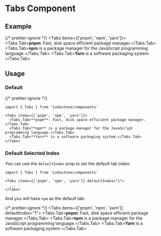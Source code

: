 # Tabs Component

## Example


{/* prettier-ignore */}
<Tabs items={['pnpm', 'npm', 'yarn']}>
  <Tabs.Tab>**pnpm**: Fast, disk space efficient package manager.</Tabs.Tab>
  <Tabs.Tab>**npm** is a package manager for the JavaScript programming language.</Tabs.Tab>
  <Tabs.Tab>**Yarn** is a software packaging system.</Tabs.Tab>
</Tabs>

## Usage

### Default

{/* prettier-ignore */}
```mdx
import { Tabs } from 'Lodestone/components'

<Tabs items={['pnpm', 'npm', 'yarn']}>
  <Tabs.Tab>**pnpm**: Fast, disk space efficient package manager.</Tabs.Tab>
  <Tabs.Tab>**npm** is a package manager for the JavaScript programming language.</Tabs.Tab>
  <Tabs.Tab>**Yarn** is a software packaging system.</Tabs.Tab>
</Tabs>
```

### Default Selected Index

You can use the `defaultIndex` prop to set the default tab index:

```mdx /defaultIndex="1"/
import { Tabs } from 'Lodestone/components'

<Tabs items={['pnpm', 'npm', 'yarn']} defaultIndex="1">
  ...
</Tabs>
```

And you will have `npm` as the default tab:

{/* prettier-ignore */}
<Tabs items={['pnpm', 'npm', 'yarn']} defaultIndex="1">
  <Tabs.Tab>**pnpm**: Fast, disk space efficient package manager.</Tabs.Tab>
  <Tabs.Tab>**npm** is a package manager for the JavaScript programming language.</Tabs.Tab>
  <Tabs.Tab>**Yarn** is a software packaging system.</Tabs.Tab>
</Tabs>
